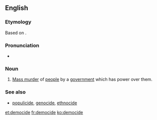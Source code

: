 ==English==
{{wikipedia}}

===Etymology===
Based on {{etyl|grc|en}} {{term|δῆμος||people|lang=grc}} {{suffix||cide|lang=en}}.

===Pronunciation===
* {{a|UK}} {{IPA|/ˈdɛməsaɪd/|lang=en}}

===Noun===
{{en-noun}}

# [[Mass murder]] of [[people]] by a [[government]] which has power over them.

===See also===
* [[populicide]], [[genocide]], [[ethnocide]]

[[et:democide]]
[[fr:democide]]
[[ko:democide]]